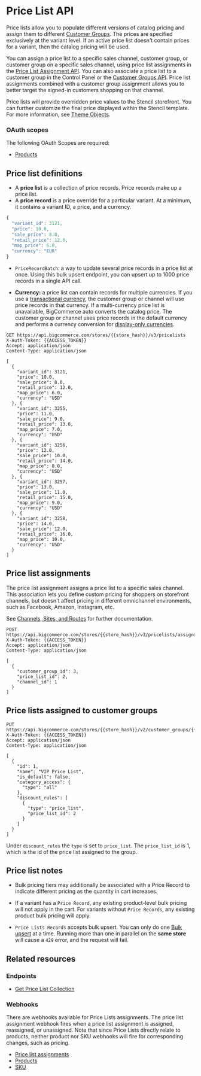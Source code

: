 # Price List API

Price lists allow you to populate different versions of catalog pricing and assign them to different [Customer Groups](/docs/rest-management/customers-v2/customer-groups). The prices are specified exclusively at the variant level. If an active price list doesn't contain prices for a variant, then the catalog pricing will be used.

You can assign a price list to a specific sales channel, customer group, or customer group on a specific sales channel, using price list assignments in the [Price List Assignment API](/docs/rest-management/price-lists/price-lists-assignments#create-price-list-assignments). You can also associate a price list to a customer group in the Control Panel or the [Customer Groups API](/docs/rest-management/customers-v2/customer-groups). Price list assignments combined with a customer group assignment allows you to better target the signed-in customers shopping on that channel.

Price lists will provide overridden price values to the Stencil storefront. You can further customize the final price displayed within the Stencil template. For more information, see [Theme Objects](/docs/storefront/stencil/themes/context/object-reference/config).

### OAuth scopes
The following OAuth Scopes are required:
* [Products](/docs/start/authentication/api-accounts#oauth-scopes)

## Price list definitions
* A **price list** is a collection of price records. Price records make up a price list.
* A **price record** is a price override for a particular variant. At a minimum, it contains a variant ID, a price, and a currency.

```js showLineNumbers copy
{
  "variant_id": 3121,
  "price": 10.0,
  "sale_price": 8.0,
  "retail_price": 12.0,
  "map_price": 6.0,
  "currency": "EUR"
}
```

- `PriceRecordBatch`: a way to update several price records in a price list at once. Using this bulk upsert endpoint, you can upsert up to 1000 price records in a single API call.

- **Currency:** a price list can contain records for multiple currencies. If you use a [transactional currency](/docs/store-operations/currencies#display-vs-transactional), the customer group or channel will use price records in that currency. If a multi-currency price list is unavailable, BigCommerce auto converts the catalog price. The customer group or channel uses price records in the default currency and performs a currency conversion for [display-only currencies](/api-docs/multi-currency/guide/introduction#display-vs-transactional).

```http filename="Example request: Get all price lists" showLineNumbers copy
GET https://api.bigcommerce.com/stores/{{store_hash}}/v3/pricelists
X-Auth-Token: {{ACCESS_TOKEN}}
Accept: application/json
Content-Type: application/json

[
  {
    "variant_id": 3121,
    "price": 10.0,
    "sale_price": 8.0,
    "retail_price": 12.0,
    "map_price": 6.0,
    "currency": "USD"
  }, {
    "variant_id": 3255,
    "price": 11.0,
    "sale_price": 9.0,
    "retail_price": 13.0,
    "map_price": 7.0,
    "currency": "USD"
  }, {
    "variant_id": 3256,
    "price": 12.0,
    "sale_price": 10.0,
    "retail_price": 14.0,
    "map_price": 8.0,
    "currency": "USD"
  }, {
    "variant_id": 3257,
    "price": 13.0,
    "sale_price": 11.0,
    "retail_price": 15.0,
    "map_price": 9.0,
    "currency": "USD"
  }, {
    "variant_id": 3258,
    "price": 14.0,
    "sale_price": 12.0,
    "retail_price": 16.0,
    "map_price": 10.0,
    "currency": "USD"
  }
]
```

## Price list assignments

The price list assignment assigns a price list to a specific sales channel. This association lets you define custom pricing for shoppers on storefront channels, but doesn't affect pricing in different omnichannel environments, such as Facebook, Amazon, Instagram, etc. 

See [Channels, Sites, and Routes](/docs/rest-management/channels) for further documentation.

```http filename="Example request: Create a price list assignment" showLineNumbers copy
POST https://api.bigcommerce.com/stores/{{store_hash}}/v3/pricelists/assignments
X-Auth-Token: {{ACCESS_TOKEN}}
Accept: application/json
Content-Type: application/json

[
  {
    "customer_group_id": 3,
    "price_list_id": 2,
    "channel_id": 1
  }
]
```

## Price lists assigned to customer groups 

```http filename="Example request: Assign a price list to a customer group" showLineNumbers copy
PUT https://api.bigcommerce.com/stores/{{store_hash}}/v2/customer_groups/{{customer_group_id}}
X-Auth-Token: {{ACCESS_TOKEN}}
Accept: application/json
Content-Type: application/json

[
  {
    "id": 1,
    "name": "VIP Price List",
    "is_default": false,
    "category_access": {
      "type": "all"
    },
    "discount_rules": [
      {
        "type": "price_list",
        "price_list_id": 2
      }
    ]
  }
]
```

Under `discount_rules` the `type` is set to `price_list`. The `price_list_id` is 1, which is the id of the price list assigned to the group.

## Price list notes

- Bulk pricing tiers may additionally be associated with a Price Record to indicate different pricing as the quantity in cart increases.

- If a variant has a `Price Record`, any existing product-level bulk pricing will not apply in the cart. For variants without `Price Records`, any existing product bulk pricing will apply.

- `Price Lists Records` accepts bulk upsert. You can only do one [Bulk upsert](/docs/rest-management/price-lists/price-lists-records#upsert-price-list-records) at a time. Running more than one in parallel on the **same store** will cause a `429` error, and the request will fail.

## Related resources

### Endpoints
* [Get Price List Collection](/docs/rest-management/price-lists#get-all-price-lists)

### Webhooks
There are webhooks available for Price Lists assignments. The price list assignment webhook fires when a price list assignment is assigned, reassigned, or unassigned. Note that since Price Lists directly relate to products, neither product nor SKU webhooks will fire for corresponding changes, such as pricing.

* [Price list assignments](/docs/integrations/webhooks/events/channels#price-list-assignments)
* [Products](/docs/integrations/webhooks/events#webhook-events_products)
* [SKU](/api-docs/getting-started/webhooks/webhook-events#webhook-events_sku)
